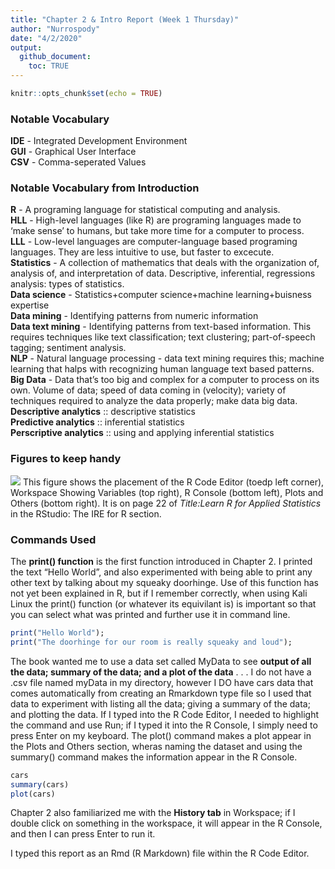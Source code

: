 ```yaml
---
title: "Chapter 2 & Intro Report (Week 1 Thursday)"
author: "Nurrospody"
date: "4/2/2020"
output:
  github_document:
    toc: TRUE
---
```


```r
knitr::opts_chunk$set(echo = TRUE)
```

### Notable Vocabulary 
**IDE** - Integrated Development Environment  
**GUI** - Graphical User Interface  
**CSV** - Comma-seperated Values

### Notable Vocabulary from Introduction  
**R** - A programing language for statistical computing and analysis.  
**HLL** - High-level languages (like R) are programing languages made to 'make sense' to humans, but take more time for a computer to process.  
**LLL** - Low-level languages are computer-language based programing languages.  They are less intuitive to use, but faster to excecute.  
**Statistics** - A collection of mathematics that deals with the organization of, analysis of, and interpretation of data.  Descriptive, inferential, regressions analysis: types of statistics.  
**Data science** - Statistics+computer science+machine learning+buisness expertise  
**Data mining** - Identifying patterns from numeric information  
**Data text mining** - Identifying patterns from text-based information.  This requires techniques like text classification; text clustering; part-of-speech tagging; sentiment analysis.  
**NLP** - Natural language processing - data text mining requires this; machine learning that halps with recognizing human language text based patterns.  
**Big Data** - Data that's too big and complex for a computer to process on its own. Volume of data; speed of data coming in (velocity); variety of techniques required to analyze the data properly; make data big data.  
**Descriptive analytics** :: descriptive statistics  
**Predictive analytics** :: inferential statistics  
**Perscriptive analytics** :: using and applying inferential statistics 

### Figures to keep handy  
![](C:\Users\Persimmon\Documents\GitHub\Statistics-ILC\Fig23report1.png)
This figure shows the placement of the R Code Editor (toedp left corner), Workspace Showing Variables (top right), R Console (bottom left), Plots and Others (bottom right).  It is on page 22 of *Title:Learn R for Applied Statistics* in the RStudio: The IRE for R section.  

### Commands Used
The **print() function** is the first function introduced in Chapter 2.  I printed the text "Hello World", and also experimented with being able to print any other text by talking about my squeaky doorhinge.  Use of this function has not yet been explained in R, but if I remember correctly, when using Kali Linux the print() function (or whatever its equivilant is) is important so that you can select what was printed and further use it in command line. 
```r
print("Hello World");
print("The doorhinge for our room is really squeaky and loud");
```
 
The book wanted me to use a data set called MyData to see **output of all the data; summary of the data; and a plot of the data** . . . I do not have a .csv file named myData in my directory, however I DO have cars data that comes automatically from creating an Rmarkdown type file so I used that data to experiment with listing all the data; giving a summary of the data; and plotting the data.  If I typed into the R Code Editor, I needed to highlight the command and use Run; if I typed it into the R Console, I simply need to press Enter on my keyboard.  The plot() command makes a plot appear in the Plots and Others section, wheras naming the dataset and using the summary() command makes the information appear in the R Console.
```r
cars
summary(cars)
plot(cars)
```

Chapter 2 also familiarized me with the **History tab** in Workspace; if I double click on something in the workspace, it will appear in the R Console, and then I can press Enter to run it.

I typed this report as an Rmd (R Markdown) file within the R Code Editor.